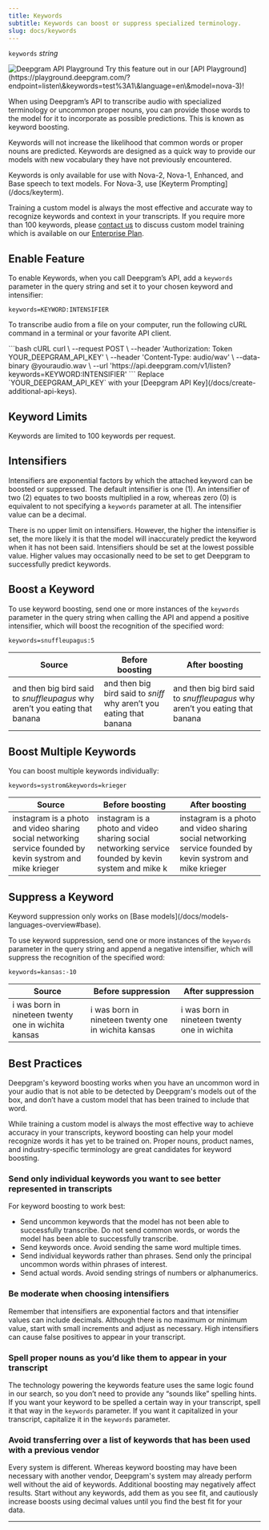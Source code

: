 ```yaml
---
title: Keywords
subtitle: Keywords can boost or suppress specialized terminology.
slug: docs/keywords
---
```



`keywords` *string*

<div class="flex flex-row gap-2">
<Markdown src="../snippets/pre-recorded.mdx" /> <Markdown src="../snippets/streaming.mdx" /> <Markdown src="../snippets/all-available-languages.mdx" />
</div>

<div class="api-playground-call">
<span>
<img src="https://res.cloudinary.com/deepgram/image/upload/v1717523786/devex/codey-greeting_rekqe1.svg" alt="Deepgram API Playground"/>   Try this feature out in our [API Playground](https://playground.deepgram.com/?endpoint=listen\&keywords=test%3A1\&language=en\&model=nova-3)!
</span>
</div>

When using Deepgram’s API to transcribe audio with specialized terminology or uncommon proper nouns, you can provide those words to the model for it to incorporate as possible predictions. This is known as keyword boosting.

Keywords will not increase the likelihood that common words or proper nouns are predicted. Keywords are designed as a quick way to provide our models with new vocabulary they have not previously encountered.

<Info>
  Keywords is only available for use with Nova-2, Nova-1, Enhanced, and Base speech to text models. For Nova-3, use [Keyterm Prompting](/docs/keyterm).

  Training a custom model is always the most effective and accurate way to recognize keywords and context in your transcripts. If you require more than 100 keywords, please [contact us](https://deepgram.com/contact-us) to discuss custom model training which is available on our [Enterprise Plan](https://deepgram.com/pricing).
</Info>

## Enable Feature

To enable Keywords, when you call Deepgram’s API, add a `keywords` parameter in the query string and set it to your chosen keyword and intensifier:

`keywords=KEYWORD:INTENSIFIER`

To transcribe audio from a file on your computer, run the following cURL command in a terminal or your favorite API client.

<CodeGroup>
  ```bash cURL
  curl \
    --request POST \
    --header 'Authorization: Token YOUR_DEEPGRAM_API_KEY' \
    --header 'Content-Type: audio/wav' \
    --data-binary @youraudio.wav \
    --url 'https://api.deepgram.com/v1/listen?keywords=KEYWORD:INTENSIFIER'
  ```
</CodeGroup>

<Warning>
  Replace `YOUR_DEEPGRAM_API_KEY` with your [Deepgram API Key](/docs/create-additional-api-keys).
</Warning>

## Keyword Limits

Keywords are limited to 100 keywords per request.

## Intensifiers

Intensifiers are exponential factors by which the attached keyword can be boosted or suppressed. The default intensifier is one (1). An intensifier of two (2) equates to two boosts multiplied in a row, whereas zero (0) is equivalent to not specifying a `keywords` parameter at all. The intensifier value can be a decimal.

There is no upper limit on intensifiers. However, the higher the intensifier is set, the more likely it is that the model will inaccurately predict the keyword when it has not been said. Intensifiers should be set at the lowest possible value. Higher values may occasionally need to be set to get Deepgram to successfully predict keywords.

## Boost a Keyword

To use keyword boosting, send one or more instances of the `keywords` parameter in the query string when calling the API and append a positive intensifier, which will boost the recognition of the specified word:

`keywords=snuffleupagus:5`

| Source                                                                      | Before boosting                                                     | After boosting                                                              |
| --------------------------------------------------------------------------- | ------------------------------------------------------------------- | --------------------------------------------------------------------------- |
| and then big bird said to *snuffleupagus* why aren’t you eating that banana | and then big bird said to *sniff* why aren’t you eating that banana | and then big bird said to *snuffleupagus* why aren’t you eating that banana |

## Boost Multiple Keywords

You can boost multiple keywords individually:

`keywords=systrom&keywords=krieger`

| Source                                                                                                     | Before boosting                                                                                     | After boosting                                                                                             |
| ---------------------------------------------------------------------------------------------------------- | --------------------------------------------------------------------------------------------------- | ---------------------------------------------------------------------------------------------------------- |
| instagram is a photo and video sharing social networking service founded by kevin systrom and mike krieger | instagram is a photo and video sharing social networking service founded by kevin system and mike k | instagram is a photo and video sharing social networking service founded by kevin systrom and mike krieger |

## Suppress a Keyword

<Info>
  Keyword suppression only works on [Base models](/docs/models-languages-overview#base).
</Info>

To use keyword suppression, send one or more instances of the `keywords` parameter in the query string and append a negative intensifier, which will suppress the recognition of the specified word:

`keywords=kansas:-10`

| Source                                              | Before suppression                                  | After suppression                            |
| --------------------------------------------------- | --------------------------------------------------- | -------------------------------------------- |
| i was born in nineteen twenty one in wichita kansas | i was born in nineteen twenty one in wichita kansas | i was born in nineteen twenty one in wichita |

## Best Practices

Deepgram's keyword boosting works when you have an uncommon word in your audio that is not able to be detected by Deepgram's models out of the box, and don’t have a custom model that has been trained to include that word.

While training a custom model is always the most effective way to achieve accuracy in your transcripts, keyword boosting can help your model recognize words it has yet to be trained on. Proper nouns, product names, and industry-specific terminology are great candidates for keyword boosting.

### Send only individual keywords you want to see better represented in transcripts

For keyword boosting to work best:

* Send uncommon keywords that the model has not been able to successfully transcribe. Do not send common words, or words the model has been able to successfully transcribe.
* Send keywords once. Avoid sending the same word multiple times.
* Send individual keywords rather than phrases. Send only the principal uncommon words within phrases of interest.
* Send actual words. Avoid sending strings of numbers or alphanumerics.

### Be moderate when choosing intensifiers

Remember that intensifiers are exponential factors and that intensifier values can include decimals. Although there is no maximum or minimum value, start with small increments and adjust as necessary. High intensifiers can cause false positives to appear in your transcript.

### Spell proper nouns as you’d like them to appear in your transcript

The technology powering the keywords feature uses the same logic found in our search, so you don’t need to provide any “sounds like” spelling hints. If you want your keyword to be spelled a certain way in your transcript, spell it that way in the `keywords` parameter. If you want it capitalized in your transcript, capitalize it in the `keywords` parameter.

### Avoid transferring over a list of keywords that has been used with a previous vendor

Every system is different. Whereas keyword boosting may have been necessary with another vendor, Deepgram's system may already perform well without the aid of keywords. Additional boosting may negatively affect results. Start without any keywords, add them as you see fit, and cautiously increase boosts using decimal values until you find the best fit for your data.

***

